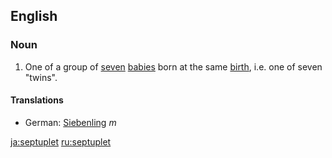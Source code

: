==English==

===Noun===
{{en-noun}}

#One of a group of [[seven]] [[baby|babies]] born at the same [[birth]], i.e. one of seven "twins".

====Translations====
*German: [[Siebenling]] ''m''

[[ja:septuplet]]
[[ru:septuplet]]